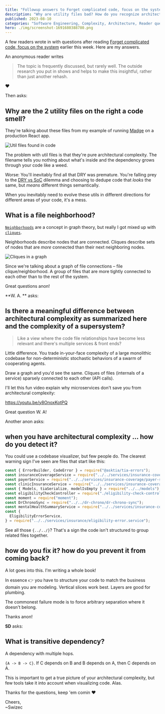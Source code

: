 ```yaml
---
title: "Followup answers to Forget complicated code, focus on the system"
description: "Why are utility files bad? How do you recognize architectural complexity? What the hell is a transitive dependency?"
published: 2023-08-10
categories: "Software Engineering, Complexity, Architecture, Reader question"
hero: ./img/screenshot-1691680388780.png
---
```


A few readers wrote in with questions after reading [Forget complicated code, focus on the system](https://swizec.com/blog/forget-complicated-code-focus-on-the-system/) earlier this week. Here are my answers.

An anonymous reader writes

> The topic is frequently discussed, but rarely well. The outside research you put in shows and helps to make this insightful, rather than just another rehash.

❤️

Then asks:

## Why are the 2 utility files on the right a code smell?

They're talking about these files from my example of running [Madge](https://github.com/pahen/madge) on a production React app.

![Util files found in code](./img/Util-files-found-in-codeh99767.jpeg "Util files found in code")

The problem with util files is that they're pure architectural complexity. The filename tells you nothing about what's inside and the dependency grows through your code like a weed.

Worse: You'll inevitably find all that DRY was premature. You're falling prey to the [DRY vs SoC](https://swizec.com/blog/dry-vs-soc-a-difficult-choice/) dilemma and choosing to dedupe code that _looks_ the same, but _means_ different things semantically.

When you inevitably need to evolve these utils in different directions for different areas of your code, it's a mess.

## What is a file neighborhood?

[`Neighborhoods`](https://en.wikipedia.org/wiki/Neighbourhood_(graph_theory)) are a concept in graph theory, but really I got mixed up with [`cliques`](https://en.wikipedia.org/wiki/Clique_(graph_theory)).

Neighborhoods describe nodes that are connected. Cliques describe sets of nodes that are _more_ connected than their next neighboring nodes.

![Cliques in a graph](https://upload.wikimedia.org/wikipedia/commons/thumb/d/d0/VR_complex.svg/1920px-VR_complex.svg.png "Cliques in a graph")

Since we're talking about a graph of file connections – file clique/neighborhood. A group of files that are more tightly connected to each other than to the rest of the system.

Great questions anon!

**W. A. ** asks:

## Is there a meaningful difference between architectural complexity as summarized here and the complexity of a supersystem?

> Like a view where the code file relationships have become less relevant and there's multiple services & front ends?

Little difference. You trade in-your-face complexity of a large monolithic codebase for non-deterministic stochastic behaviors of a swarm of cooperating agents.

Draw a graph and you'd see the same. Cliques of files (internals of a service) sparsely connected to each other (API calls).

I'll let this fun video explain why microservices don't save you from architectural complexity:

https://youtu.be/y8OnoxKotPQ

Great question W. A!

Another anon asks:

## when you have architectural complexity ... how do you detect it?

You could use a codebase visualizer, but few people do. The clearest warning sign I've seen are files that start like this:

```javascript
const { ErrorBuilder, CodeError } = require("@asktia/tia-errors");
const insuranceCoverageService = require("../../services/insurance-coverage");
const payerService = require("../../services/insurance-coverage/payer-service");
const clinicInsuranceService = require("../../services/insurance-coverage/clinic-insurance-service");
const { Models, tiaSerialize, modelIsEmpty } = require("../../models");
const eligibilityCheckController = require("./eligibility-check-controller");
const moment = require("moment");
const DrChronoSync = require("../../dr-chrono/dr-chrono-sync");
const mentalHealthSummaryService = require("../../services/insurance-coverage/mh-summary-service");
const {
  EligibilityErrorService,
} = require("../../services/insurance/eligibility-error.service");
```

See all those `{../../}`? That's a sign the code isn't structured to group related files together.

## how do you fix it? how do you prevent it from coming back?

A lot goes into this. I'm writing a whole book!

In essence 👉 you have to structure your code to match the business domain you are modeling. Vertical slices work best. Layers are good for plumbing.

The commonest failure mode is to force arbitrary separation where it doesn't belong.

Thanks anon!

**SD** asks:

## What is transitive dependency?

A dependency with multiple hops.

`{A -> B -> C}`. If C depends on B and B depends on A, then C depends on A.

This is important to get a true picture of your architectural complexity, but few tools take it into account when visualizing code. Alas.

Thanks for the questions, keep 'em comin ❤️

Cheers,<br/>
~Swizec
